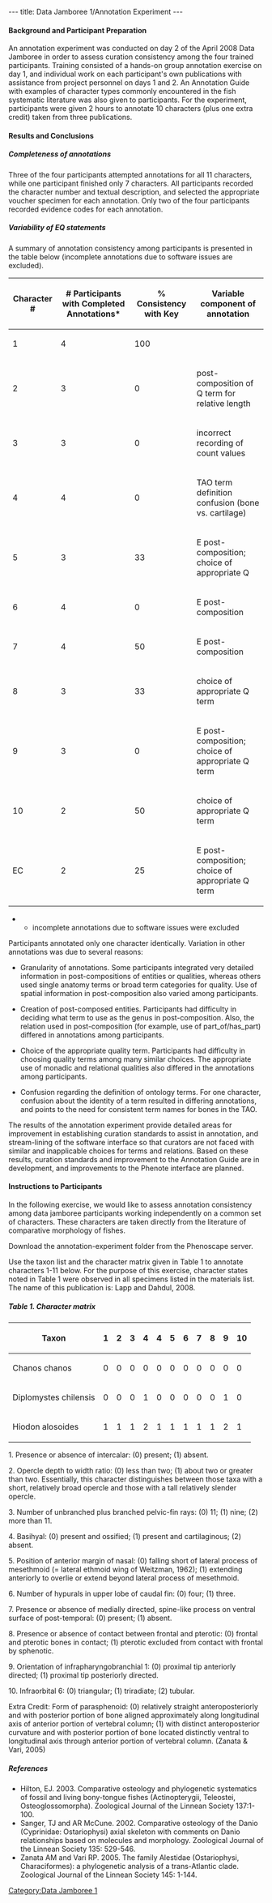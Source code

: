 ---
title: Data Jamboree 1/Annotation Experiment
---

====Background and Participant Preparation====

An annotation experiment was conducted on day 2 of the April 2008 Data Jamboree in order to assess curation consistency among the four trained participants.  Training consisted of a hands-on group annotation exercise on day 1, and individual work on each participant's own publications with assistance from project personnel on days 1 and 2. An Annotation Guide with examples of character types commonly encountered in the fish systematic literature was also given to participants.  For the experiment, participants were given 2 hours to annotate 10 characters (plus one extra credit) taken from three publications.

====Results and Conclusions====

=====Completeness of annotations=====
Three of the four participants attempted annotations for all 11 characters, while one participant finished only 7 characters. All participants recorded the character number and textual description, and selected the appropriate voucher specimen for each annotation. Only two of the four participants recorded evidence codes for each annotation.

=====Variability of EQ statements=====
A summary of annotation consistency among participants is presented in the table below (incomplete annotations due to software issues are excluded).

{| border="1" cellspacing="0" cellpadding="3"
! Character #
! # Participants with 
Completed Annotations*
! % Consistency with Key
! Variable component of annotation
|-
| 1 || 4 || 100 || 
|-
| 2 || 3 || 0  || post-composition of Q term for relative length
|-
| 3 || 3 || 0  || incorrect recording of count values
|-
| 4 || 4 || 0  || TAO term definition confusion (bone vs. cartilage)
|-
| 5 || 3 || 33  || E post-composition; choice of appropriate Q
|-
| 6 || 4 || 0  || E post-composition
|-
| 7 || 4 || 50  || E post-composition
|-
| 8 || 3 || 33  || choice of appropriate Q term
|-
| 9 || 3 || 0  || E post-composition; choice of appropriate Q term
|-
| 10 || 2 || 50  ||  choice of appropriate Q term
|-
| EC || 2 || 25  || E post-composition; choice of appropriate Q term
|}
**incomplete annotations due to software issues were excluded

Participants annotated only one character identically. Variation in other annotations was due to several reasons: 

* Granularity of annotations. Some participants integrated very detailed information in post-compositions of entities or qualities, whereas others used single anatomy terms or broad term categories for quality.  Use of spatial information in post-composition also varied among participants.  

*Creation of post-composed entities. Participants had difficulty in deciding what term to use as the genus in post-composition.  Also, the relation used in post-composition (for example, use of part_of/has_part) differed in annotations among participants.

*Choice of the appropriate quality term.  Participants had difficulty in choosing quality terms among many similar choices.  The appropriate use of monadic and relational qualities also differed in the annotations among participants.

*Confusion regarding the definition of ontology terms. For one character, confusion about the identity of a term resulted in differing annotations, and points to the need for consistent term names for bones in the TAO.

The results of the annotation experiment provide detailed areas for improvement in establishing curation standards to assist in annotation, and stream-lining of the software interface so that curators are not faced with similar and inapplicable choices for terms and relations. Based on these results, curation standards and improvement to the Annotation Guide are in development, and improvements to the Phenote interface are planned.

====Instructions to Participants====

In the following exercise, we would like to assess annotation consistency among data jamboree participants working independently on a common set of characters.  These characters are taken directly from the literature of comparative morphology of fishes.

Download the annotation-experiment folder from the Phenoscape server.  

Use the taxon list and the character matrix given in Table 1 to annotate characters 1-11 below. For the purpose of this exercise, character states noted in Table 1 were observed in all specimens listed in the materials list.  The name of this publication is: Lapp and Dahdul, 2008.

=====Table 1.  Character matrix=====
{| border="1" cellspacing="0" cellpadding="3"
! Taxon
! 1
! 2 
! 3
! 4
! 4
! 5
! 6
! 7
! 8
! 9 
! 10
|-
| Chanos chanos || 0 || 0 ||0 || 0 || 0 || 0 || 0 || 0 || 0 || 0 || 0 
|-
| Diplomystes chilensis || 0 || 0 || 0 || 1 || 0 || 0 || 0 || 0 || 0 || 1 || 0
|-
| Hiodon alosoides || 1 || 1 || 1 || 2 || 1 || 1 || 1 || 1 || 1 || 2 || 1	
|}
								
1. Presence or absence of intercalar: (0) present; (1) absent. 

2. Opercle depth to width ratio: (0) less than two; (1) about two or greater than two. Essentially, this character distinguishes between those taxa with a short, relatively broad opercle and those with a tall relatively slender opercle.
		
3. Number of unbranched plus branched pelvic-fin rays: (0) 11; (1) nine; (2) more than 11.

4. Basihyal: (0) present and ossified; (1) present and cartilaginous; (2) absent. 

5. Position of anterior margin of nasal: (0) falling short of lateral process of mesethmoid (= lateral ethmoid wing of Weitzman, 1962); (1) extending anteriorly to overlie or extend beyond lateral process of mesethmoid. 

6. Number of hypurals in upper lobe of caudal fin:  (0) four; (1) three. 

7. Presence or absence of medially directed, spine-like process on ventral surface of post-temporal: (0) present; (1) absent. 

8. Presence or absence of contact between frontal and pterotic: (0) frontal and pterotic bones in contact; (1) pterotic excluded from contact with frontal by sphenotic. 

9. Orientation of infrapharyngobranchial 1: (0) proximal tip anteriorly directed; (1) proximal tip posteriorly directed.

10. Infraorbital 6: (0) triangular; (1) triradiate; (2) tubular.

Extra Credit:
Form of parasphenoid: (0) relatively straight anteroposteriorly and with posterior portion of bone aligned approximately along longitudinal axis of anterior portion of vertebral column; (1) with distinct anteroposterior curvature and with posterior portion of bone located distinctly ventral to longitudinal axis through anterior portion of vertebral column. (Zanata & Vari, 2005)

=====References=====
* Hilton, EJ. 2003. Comparative osteology and phylogenetic systematics of fossil and living bony-tongue fishes (Actinopterygii, Teleostei, Osteoglossomorpha). Zoological Journal of the Linnean Society 137:1-100.
* Sanger, TJ and AR McCune. 2002. Comparative osteology of the Danio (Cyprinidae: Ostariophysi) axial skeleton with comments on Danio relationships based on molecules and morphology. Zoological Journal of the Linnean Society 135: 529-546. 
* Zanata AM and Vari RP. 2005. The family Alestidae (Ostariophysi, Characiformes): a phylogenetic analysis of a trans-Atlantic clade. Zoological Journal of the Linnean Society 145: 1-144.

[[Category:Data Jamboree 1]]